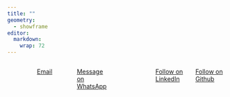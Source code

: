 ```yaml
---
title: ""
geometry:
  - showframe
editor: 
  markdown: 
    wrap: 72
---
```


<!-- fontawesome icons  -->
<script src="https://kit.fontawesome.com/c807397498.js" crossorigin="anonymous"></script>
<!-- /fontawesome icons {/literal} -->


<!-- Sendinblue Conversations {literal} -->
<script>
    (function(d, w, c) {
        w.SibConversationsID = '643fda89e758061ca338bf4f';
        w[c] = w[c] || function() {
            (w[c].q = w[c].q || []).push(arguments);
        };
        var s = d.createElement('script');
        s.async = true;
        s.src = 'https://conversations-widget.sendinblue.com/sib-conversations.js';
        if (d.head) d.head.appendChild(s);
    })(document, window, 'SibConversations');
</script>
<!-- /Sendinblue Conversations {/literal} -->


::: columns
::: {.column width="20%"}
:::
::: {.column width="30%"}
<a href="mailto:admin@kwizresearch.com"> <i class="fa-solid fa-envelope fa-beat fa-2xl" style="color: #ad9882;"></i>   Email </a> 
:::
::: {.column width="30%"}
<a href="https://wa.me/+254748350734"> <i class="fa-brands fa-whatsapp fa-beat fa-2xl" style="color: #ad9882;"></i>  Message on WhatsApp </a>
:::

<br> </br>

::: {.column width="20%"}
:::
::: {.column width="30%"}
<a href="https://www.linkedin.com/company/kwizresearch/">  <i class="fa-brands fa-linkedin fa-beat fa-2xl" style="color: #ad9882;"></i>  Follow on LinkedIn </a>
:::
::: {.column width="30%"}
<a href="https://github.com/Kwiz-Computing-Technologies-Limited"> <i class="fa-brands fa-github fa-beat fa-2xl" style="color: #ad9882;"></i>  Follow on Github </a>
:::
:::

